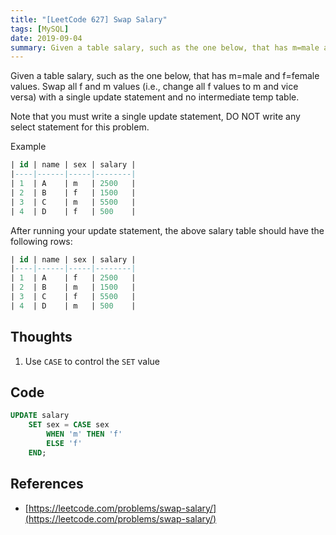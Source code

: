 ```yaml
---
title: "[LeetCode 627] Swap Salary"
tags: [MySQL]
date: 2019-09-04
summary: Given a table salary, such as the one below, that has m=male and f=female values.
---
```


Given a table salary, such as the one below, that has m=male and f=female values. Swap all f and m values (i.e., change all f values to m and vice versa) with a single update statement and no intermediate temp table.

Note that you must write a single update statement, DO NOT write any select statement for this problem.

Example

```SQL
| id | name | sex | salary |
|----|------|-----|--------|
| 1  | A    | m   | 2500   |
| 2  | B    | f   | 1500   |
| 3  | C    | m   | 5500   |
| 4  | D    | f   | 500    |
```

After running your update statement, the above salary table should have the following rows:

```SQL
| id | name | sex | salary |
|----|------|-----|--------|
| 1  | A    | f   | 2500   |
| 2  | B    | m   | 1500   |
| 3  | C    | f   | 5500   |
| 4  | D    | m   | 500    |
```

## Thoughts

1. Use `CASE` to control the `SET` value

## Code

```SQL
UPDATE salary
    SET sex = CASE sex
        WHEN 'm' THEN 'f'
        ELSE 'f'
    END;
```

## References

- [https://leetcode.com/problems/swap-salary/](https://leetcode.com/problems/swap-salary/)
